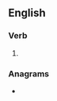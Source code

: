 ==English==

===Verb===
{{head|en|verb form}}

# {{en-past of|slave}}

===Anagrams===
* {{anagrams|en|Deslav|Valdes|salved}}